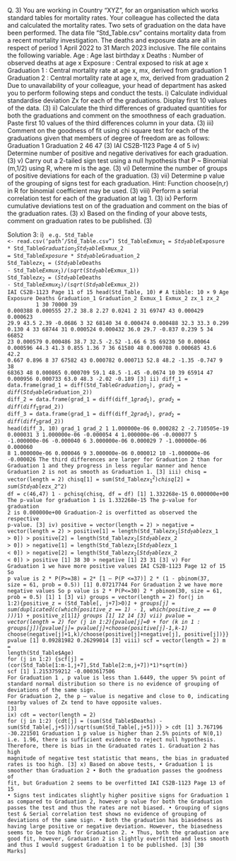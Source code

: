 Q. 3)
You are working in Country “XYZ”, for an organisation which works standard tables for mortality rates. Your colleague has collected the data and calculated the mortality rates. Two sets of graduation on the data have been performed.
The data file “Std_Table.csv” contains mortality data from a recent mortality investigation. The deaths and exposure data are all in respect of period 1 April 2022 to 31 March 2023 inclusive. The file contains the following variable.
Age : Age last birthday x
Deaths : Number of observed deaths at age x
Exposure : Central exposed to risk at age x
Graduation 1 : Central mortality rate at age x, mx, derived from graduation 1
Graduation 2 : Central mortality rate at age x, mx, derived from graduation 2
Due to unavailability of your colleague, your head of department has asked you to perform following steps and conduct the tests.
i) Calculate individual standardise deviation Zx for each of the graduations. Display first 10 values of the data.
(3)
ii) Calculate the third differences of graduated quantities for both the graduations and comment on the smoothness of each graduation. Paste first 10 values of the third differences column in your data.
(3)
iii) Comment on the goodness of fit using chi square test for each of the graduations given that members of degree of freedom are as follows:
Graduation 1
Graduation 2
46
47
(3)
IAI CS2B-1123
Page 4 of 5
iv) Determine number of positive and negative derivatives for each graduation.
(3)
v) Carry out a 2-tailed sign test using a null hypothesis that P ~ Binomial (m,1/2) using R, where m is the age.
(3)
vi) Determine the number of groups of positive deviations for each of the graduation.
(3)
vii) Determine p value of the grouping of signs test for each graduation.
Hint: Function choose(n,r) in R for binomial coefficient may be used.
(3)
viii) Perform a serial correlation test for each of the graduation at lag 1.
(3)
ix) Perform cumulative deviations test on of the graduation and comment on the bias of the graduation rates.
(3)
x) Based on the finding of your above tests, comment on graduation rates to be published.
(3)

Solution 3:
i)
<code for reading the input data file> e.g. Std_Table <- read.csv(‘path’/Std_Table.csv") Std_Table$Exmux_1 = Std_Table$Exposure * Std_Table$Graduation_1 Std_Table$Exmux_2 = Std_Table$Exposure * Std_Table$Graduation_2 Std_Table$zx_1 = (Std_Table$Deaths - Std_Table$Exmux_1)/(sqrt(Std_Table$Exmux_1)) Std_Table$zx_2 = (Std_Table$Deaths - Std_Table$Exmux_2)/(sqrt(Std_Table$Exmux_2))
IAI CS2B-1123
Page 11 of 15
head(Std_Table, 10) # A tibble: 10 × 9 Age Exposure Deaths Graduation_1 Graduation_2 Exmux_1 Exmux_2 zx_1 zx_2 <dbl> <dbl> <dbl> <dbl> <dbl> <dbl> <dbl> <dbl> <dbl> 1 30 70000 39 0.000388 0.000555 27.2 38.8 2.27 0.0241 2 31 69747 43 0.000429 0.000623 29.9 43.5 2.39 -0.0686 3 32 68140 34 0.000474 0.000488 32.3 33.3 0.299 0.130 4 33 68744 31 0.000524 0.000432 36.0 29.7 -0.837 0.239 5 34 66852 23 0.000579 0.000486 38.7 32.5 -2.52 -1.66 6 35 69230 50 0.00064 0.000596 44.3 41.3 0.855 1.36 7 36 61580 48 0.000708 0.000685 43.6 42.2 0.667 0.896 8 37 67582 43 0.000782 0.000713 52.8 48.2 -1.35 -0.747 9 38 68363 48 0.000865 0.000709 59.1 48.5 -1.45 -0.0674 10 39 65914 47 0.000956 0.000733 63.0 48.3 -2.02 -0.189
[3]
ii) diff_1 = data.frame(grad_1 = diff(Std_Table$Graduation_1),grad_2 = diff(Std_Table$Graduation_2))
diff_2 = data.frame(grad_1 = diff(diff_1$grad_1),grad_2 = diff(diff_1$grad_2))
diff_3 = data.frame(grad_1 = diff(diff_2$grad_1),grad_2 = diff(diff_2$grad_2))
head(diff_3, 10) grad_1 grad_2 1 1.000000e-06 0.000282 2 -2.710505e-19 0.000031 3 1.000000e-06 -0.000054 4 1.000000e-06 -0.000077 5 -1.000000e-06 -0.000040 6 3.000000e-06 0.000029 7 -1.000000e-06 0.000060 8 1.000000e-06 0.000046 9 3.000000e-06 0.000012 10 -1.000000e-06 -0.000026
The third differences are larger for Graduation 2 than for Graduation 1 and they progress in less regular manner and hence Graduation 2 is not as smooth as Graduation 1.
[3]
iii) chisq = vector(length = 2) chisq[1] = sum(Std_Table$zx_1^2) chisq[2] = sum(Std_Table$zx_2^2) df = c(46,47) 1 - pchisq(chisq, df = df) [1] 1.332268e-15 0.000000e+00
The p-value for graduation 1 is 1.332268e-15
The p-value for graduation 2 is 0.000000e+00
Graduation-2 is overfitted as observed the respective p-value.
[3]
iv) positive = vector(length = 2) > negative = vector(length = 2) > positive[1] = length(Std_Table$zx_1[Std_Table$zx_1 > 0]) > positive[2] = length(Std_Table$zx_2[Std_Table$zx_2 > 0]) > negative[1] = length(Std_Table$zx_1[Std_Table$zx_1 < 0]) > negative[2] = length(Std_Table$zx_2[Std_Table$zx_2 < 0]) > positive [1] 38 30 > negative [1] 23 31
[3]
v)
For Graduation 1 we have more positive values
IAI CS2B-1123
Page 12 of 15
So p value is
2 * P(P>=38) = 2* [1 – P(P <=37)] 2 * (1 - pbinom(37, size = 61, prob = 0.5)) [1] 0.07217744
For Graduation 2 we have more negative values
So p value is
2 * P(P<=30)
2 * pbinom(30, size = 61, prob = 0.5) [1] 1
[3]
vi) groups = vector(length = 2)
for(j in 1:2){positive_z = (Std_Table[, j+7]>0)*1 + groups[j] = sum(duplicated(c(which(positive_z == 1) - 1, which(positive_z == 0 )))*1) + positive_z[1]*1} groups [1] 12 14
[3]
vii) pvalue = vector(length = 2)
for (j in 1:2){pvalue[j]=0 + for (k in 1 : groups[j]){pvalue[j]= pvalue[j]+choose(positive[j]-1,k-1)* choose(negative[j]+1,k)/choose(positive[j]+negative[j], positive[j])}} pvalue [1] 0.09281982 0.26299014
[3]
viii) scf = vector(length = 2) m = length(Std_Table$Age)
for (j in 1:2) {scf[j] = (cor(Std_Table[1:m-1,j+7],Std_Table[2:m,j+7])*1)*sqrt(m)}
scf [1] 1.2153759212 -0.0003617506
For Graduation 1 , p value is less than 1.6449, the upper 5% point of standard normal distribution so there is no evidence of grouping of deviations of the same sign.
For Graduation 2, the p – value is negative and close to 0, indicating nearby values of Zx tend to have opposite values.
[3]
ix) cdt = vector(length = 2)
for (j in 1:2) {cdt[j] = (sum(Std_Table$Deaths) - sum(Std_Table[,j+5]))/sqrt(sum(Std_Table[,j+5]))} > cdt [1] 3.767196 -30.221501
Graduation 1 p value is higher than 2.5% points of N(0,1) i.e. 1.96, there is sufficient evidence to reject null hypothesis. Therefore, there is bias in the Graduated rates 1.
Graduation 2 has high magnitude of negative test statistic that means, the bias in graduated rates is too high.
[3]
x)
Based on above tests,
• Graduation 1 is smoother than Graduation 2
• Both the graduation passes the goodness of fit, but Graduation 2 seems to be overfitted
IAI CS2B-1123
Page 13 of 15
• Signs test indicates slightly higher positive signs for Graduation 1 as compared to Graduation 2, however p value for both the Graduation passes the test and thus the rates are not biased.
• Grouping of signs test & Serial correlation test shows no evidence of grouping of deviations of the same sign.
• Both the graduation has biasedness as having large positive or negative deviation. However, the biasedness seems to be too high for Graduation 2.
• Thus, both the graduation are good fit, however, Graduation 2 is slightly overfitted and less smooth and thus I would suggest Graduation 1 to be published.
[3]
[30 Marks]
